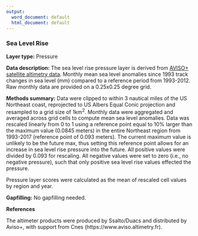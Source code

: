 ```yaml
---
output:
  word_document: default
  html_document: default
---
```

### Sea Level Rise

**Layer type:** Pressure

**Data description:** The sea level rise pressure layer is derived from [AVISO+ satellite altimetry data](http://www.aviso.altimetry.fr/en/data/products/sea-surface-height-products/global/msla-mean-climatology.html). Monthly mean sea level anomalies since 1993 track changes in sea level (mm) compared to a reference period from 1993-2012. Raw monthly data are provided on a 0.25x0.25 degree grid. 

**Methods summary:** Data were clipped to within 3 nautical miles of the US Northeast coast, reprojected to US Albers Equal Conic projection and resampled to a grid size of 1km^2^. Monthly data were aggregated and averaged across grid cells to compute mean sea level anomalies. Data was rescaled linearly from 0 to 1 using a reference point equal to 10% larger than the maximum value (0.0845 meters) in the entire Northeast region from 1993-2017 (reference point of 0.093 meters). The current maximum value is unlikely to be the future max, thus setting this reference point allows for an increase in sea level rise pressure into the future. All positive values were divided by 0.093 for rescaling. All negative values were set to zero (i.e., no negative pressure), such that only positive sea level rise values effected the pressure. 

Pressure layer scores were calculated as the mean of rescaled cell values by region and year.

**Gapfilling:** No gapfilling needed.

**References**

The altimeter products were produced by Ssalto/Duacs and distributed by Aviso+, with support from Cnes (https://www.aviso.altimetry.fr).
